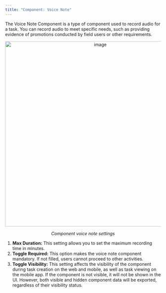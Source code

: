 ```yaml
---
title: "Component: Voice Note"
---
```


The Voice Note Component is a type of component used to record audio for a task. You can record audio to meet specific needs, such as providing evidence of promotions conducted by field users or other requirements.

<div align="center">
  <img src="https://t3837933.p.clickup-attachments.com/t3837933/e4590cef-3dd2-4780-8596-e0917a504648/image.png" alt="image" width="600" />
 <p><i>Component voice note settings</i></p>
</div>

1. **Max Duration:** This setting allows you to set the maximum recording time in minutes.
2. **Toggle Required:** This option makes the voice note component mandatory. If not filled, users cannot proceed to other activities.
3. **Toggle Visibility:** This setting affects the visibility of the component during task creation on the web and mobile, as well as task viewing on the mobile app. If the component is not visible, it will not be shown in the UI. However, both visible and hidden component data will be exported, regardless of their visibility status.